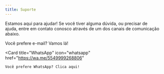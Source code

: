 ```yaml
---
title: Suporte
---
```


Estamos aqui para ajudar! Se você tiver alguma dúvida, ou precisar de ajuda, entre em contato conosco através de um dos canais de comunicação abaixo.

<CardGroup cols={2}>
  <Card
    title="E-mail"
    icon="envelope"
    href="mailto:contato@advents.io"
  >
    Você prefere e-mail? Vamos lá!
  </Card>

  <Card
    title="WhatsApp"
    icon="whatsapp"
    href="https://wa.me/5549999268806"
  >
    Você prefere WhatsApp? Clica aqui!
  </Card>
</CardGroup>
